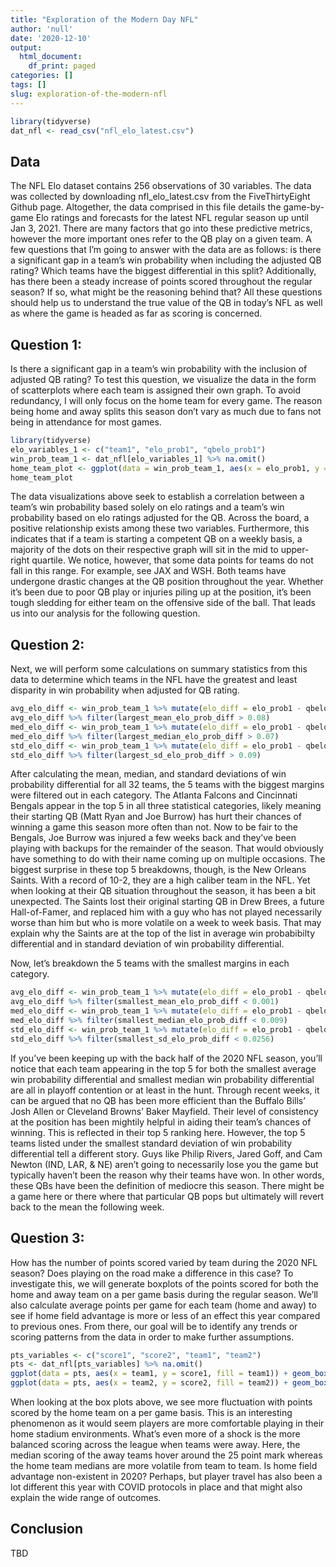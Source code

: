 ```yaml
---
title: "Exploration of the Modern Day NFL"
author: 'null'
date: '2020-12-10'
output:
  html_document:
    df_print: paged
categories: []
tags: []
slug: exploration-of-the-modern-nfl
---
```


```r
library(tidyverse)
dat_nfl <- read_csv("nfl_elo_latest.csv")
```

## Data

The NFL Elo dataset contains 256 observations of 30 variables. The data was collected by downloading nfl_elo_latest.csv from the FiveThirtyEight Github page. Altogether, the data comprised in this file details the game-by-game Elo ratings and forecasts for the latest NFL regular season up until Jan 3, 2021. There are many factors that go into these predictive metrics, however the more important ones refer to the QB play on a given team. A few questions that I'm going to answer with the data are as follows: is there a significant gap in a team's win probability when including the adjusted QB rating? Which teams have the biggest differential in this split? Additionally, has there been a steady increase of points scored throughout the regular season? If so, what might be the reasoning behind that? All these questions should help us to understand the true value of the QB in today's NFL as well as where the game is headed as far as scoring is concerned. 

## Question 1:

Is there a significant gap in a team's win probability with the inclusion of adjusted QB rating? To test this question, we visualize the data in the form of scatterplots where each team is assigned their own graph. To avoid redundancy, I will only focus on the home team for every game. The reason being home and away splits this season don't vary as much due to fans not being in attendance for most games.

```r
library(tidyverse)
elo_variables_1 <- c("team1", "elo_prob1", "qbelo_prob1")
win_prob_team_1 <- dat_nfl[elo_variables_1] %>% na.omit()
home_team_plot <- ggplot(data = win_prob_team_1, aes(x = elo_prob1, y = qbelo_prob1, color = team1)) + geom_point() + facet_wrap(~ team1) + ggtitle("Home Team Win Probability Based on Elo with and without Adj. QB Rtg.") + theme(legend.position = "none")
home_team_plot
```

The data visualizations above seek to establish a correlation between a team's win probability based solely on elo ratings and a team's win probability based on elo ratings adjusted for the QB. Across the board, a positive relationship exists among these two variables. Furthermore, this indicates that if a team is starting a competent QB on a weekly basis, a majority of the dots on their respective graph will sit in the mid to upper-right quartile. We notice, however, that some data points for teams do not fall in this range. For example, see JAX and WSH. Both teams have undergone drastic changes at the QB position throughout the year. Whether it's been due to poor QB play or injuries piling up at the position, it's been tough sledding for either team on the offensive side of the ball. That leads us into our analysis for the following question.

## Question 2:

Next, we will perform some calculations on summary statistics from this data to determine which teams in the NFL have the greatest and least disparity in win probability when adjusted for QB rating.

```r
avg_elo_diff <- win_prob_team_1 %>% mutate(elo_diff = elo_prob1 - qbelo_prob1) %>% group_by(team1) %>% summarize(largest_mean_elo_prob_diff = mean(elo_diff))
avg_elo_diff %>% filter(largest_mean_elo_prob_diff > 0.08)
med_elo_diff <- win_prob_team_1 %>% mutate(elo_diff = elo_prob1 - qbelo_prob1) %>% group_by(team1) %>% summarize(largest_median_elo_prob_diff = median(elo_diff))
med_elo_diff %>% filter(largest_median_elo_prob_diff > 0.07)
std_elo_diff <- win_prob_team_1 %>% mutate(elo_diff = elo_prob1 - qbelo_prob1) %>% group_by(team1) %>% summarize(largest_sd_elo_prob_diff = sd(elo_diff))
std_elo_diff %>% filter(largest_sd_elo_prob_diff > 0.09)
```

After calculating the mean, median, and standard deviations of win probability differential for all 32 teams, the 5 teams with the biggest margins were filtered out in each category. The Atlanta Falcons and Cincinnati Bengals appear in the top 5 in all three statistical categories, likely meaning their starting QB (Matt Ryan and Joe Burrow) has hurt their chances of winning a game this season more often than not. Now to be fair to the Bengals, Joe Burrow was injured a few weeks back and they've been playing with backups for the remainder of the season. That would obviously have something to do with their name coming up on multiple occasions. The biggest surprise in these top 5 breakdowns, though, is the New Orleans Saints. With a record of 10-2, they are a high caliber team in the NFL. Yet when looking at their QB situation throughout the season, it has been a bit unexpected. The Saints lost their original starting QB in Drew Brees, a future Hall-of-Famer, and replaced him with a guy who has not played necessarily worse than him but who is more volatile on a week to week basis. That may explain why the Saints are at the top of the list in average win probabibilty differential and in standard deviation of win probability differential.

Now, let's breakdown the 5 teams with the smallest margins in each category.

```r
avg_elo_diff <- win_prob_team_1 %>% mutate(elo_diff = elo_prob1 - qbelo_prob1) %>% group_by(team1) %>% summarize(smallest_mean_elo_prob_diff = mean(elo_diff))
avg_elo_diff %>% filter(smallest_mean_elo_prob_diff < 0.001)
med_elo_diff <- win_prob_team_1 %>% mutate(elo_diff = elo_prob1 - qbelo_prob1) %>% group_by(team1) %>% summarize(smallest_median_elo_prob_diff = median(elo_diff))
med_elo_diff %>% filter(smallest_median_elo_prob_diff < 0.009)
std_elo_diff <- win_prob_team_1 %>% mutate(elo_diff = elo_prob1 - qbelo_prob1) %>% group_by(team1) %>% summarize(smallest_sd_elo_prob_diff = sd(elo_diff))
std_elo_diff %>% filter(smallest_sd_elo_prob_diff < 0.0256)
```

If you've been keeping up with the back half of the 2020 NFL season, you'll notice that each team appearing in the top 5 for both the smallest average win probability differential and smallest median win probability differential are all in playoff contention or at least in the hunt. Through recent weeks, it can be argued that no QB has been more efficient than the Buffalo Bills' Josh Allen or Cleveland Browns' Baker Mayfield. Their level of consistency at the position has been mightily helpful in aiding their team's chances of winning. This is reflected in their top 5 ranking here. However, the top 5 teams listed under the smallest standard deviation of win probability differential tell a different story. Guys like Philip Rivers, Jared Goff, and Cam Newton (IND, LAR, & NE) aren't going to necessarily lose you the game but typically haven't been the reason why their teams have won. In other words, these QBs have been the definition of mediocre this season. There might be a game here or there where that particular QB pops but ultimately will revert back to the mean the following week.

## Question 3:

How has the number of points scored varied by team during the 2020 NFL season? Does playing on the road make a difference in this case? To investigate this, we will generate boxplots of the points scored for both the home and away team on a per game basis during the regular season. We'll also calculate average points per game for each team (home and away) to see if home field advantage is more or less of an effect this year compared to previous ones. From there, our goal will be to identify any trends or scoring patterns from the data in order to make further assumptions.

```r
pts_variables <- c("score1", "score2", "team1", "team2")
pts <- dat_nfl[pts_variables] %>% na.omit()
ggplot(data = pts, aes(x = team1, y = score1, fill = team1)) + geom_boxplot() + ggtitle("Home Team Points Scored During the 2020 NFL Regular Season") + theme(legend.position = "none") + theme(axis.text.x = element_text(angle = 90, hjust = 0.5))
ggplot(data = pts, aes(x = team2, y = score2, fill = team2)) + geom_boxplot() + ggtitle("Away Team Points Scored During the 2020 NFL Regular Season") + theme(legend.position = "none") + theme(axis.text.x = element_text(angle = 90, hjust = 0.5))
```

When looking at the box plots above, we see more fluctuation with points scored by the home team on a per game basis. This is an interesting phenomenon as it would seem players are more comfortable playing in their home stadium environments. What's even more of a shock is the more balanced scoring across the league when teams were away. Here, the median scoring of the away teams hover around the 25 point mark whereas the home team medians are more volatile from team to team. Is home field advantage non-existent in 2020? Perhaps, but player travel has also been a lot different this year with COVID protocols in place and that might also explain the wide range of outcomes. 

## Conclusion

TBD
